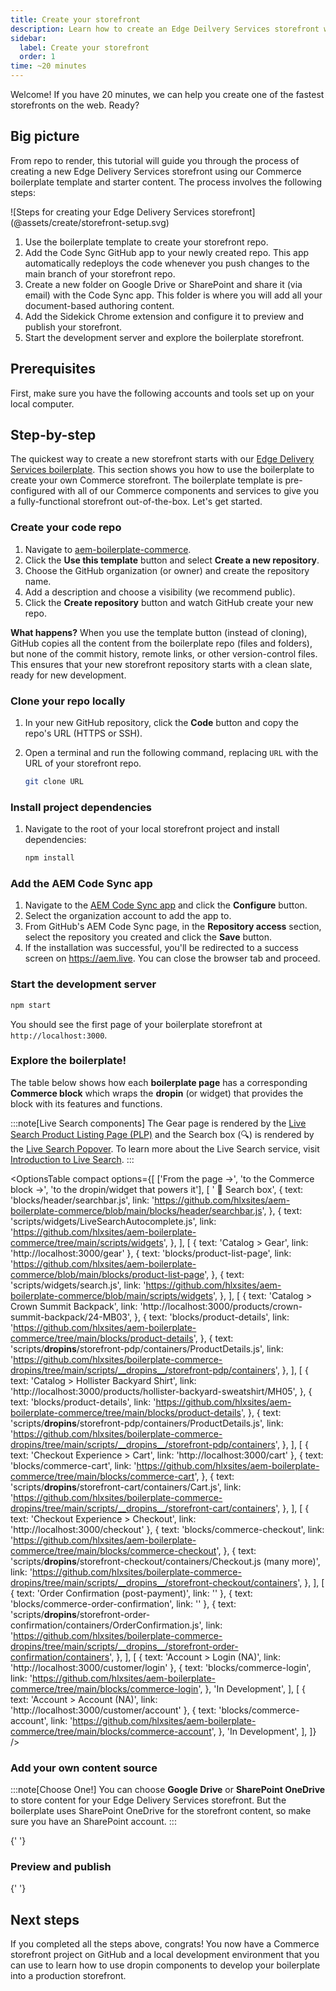 ```yaml
---
title: Create your storefront
description: Learn how to create an Edge Deilvery Services storefront while mastering dropin component customization.
sidebar:
  label: Create your storefront
  order: 1
time: ~20 minutes
---
```



Welcome! If you have 20 minutes, we can help you create one of the fastest storefronts on the web. Ready?

## Big picture

From repo to render, this tutorial will guide you through the process of creating a new Edge Delivery Services storefront using our Commerce boilerplate template and starter content. The process involves the following steps:

<Diagram caption="Steps for creating your Edge Delivery Services storefront.">
  ![Steps for creating your Edge Delivery Services storefront](@assets/create/storefront-setup.svg)
</Diagram>

<Callouts>

1. Use the boilerplate template to create your storefront repo.
1. Add the Code Sync GitHub app to your newly created repo. This app automatically redeploys the code whenever you push changes to the main branch of your storefront repo.
1. Create a new folder on Google Drive or SharePoint and share it (via email) with the Code Sync app. This folder is where you will add all your document-based authoring content.
1. Add the Sidekick Chrome extension and configure it to preview and publish your storefront.
1. Start the development server and explore the boilerplate storefront.

</Callouts>

## Prerequisites

First, make sure you have the following accounts and tools set up on your local computer.

<CardGrid>
  <LinkCard
    noborder
    icon="github"
    title="GitHub"
    description="Sign into your GitHub account."
    href="https://github.com/login"
    rightIcon="external"
    target="_blank"
    rel="noopener noreferrer"
    aria-label="Link (opens in a new tab)"
  />
  <LinkCard
    noborder
    icon="node"
    title="Node.js"
    description="Verify your Node version (LTS)."
    href="https://nodejs.org/en"
    rightIcon="external"
    target="_blank"
    rel="noopener noreferrer"
    aria-label="Link (opens in a new tab)"
  />

</CardGrid>

## Step-by-step

The quickest way to create a new storefront starts with our [Edge Delivery Services boilerplate](https://github.com/hlxsites/boilerplate-commerce-dropins). This section shows you how to use the boilerplate to create your own Commerce storefront. The boilerplate template is pre-configured with all of our Commerce components and services to give you a fully-functional storefront out-of-the-box. Let's get started.

<Tutorial>

### Create your code repo

1. Navigate to [aem-boilerplate-commerce](https://github.com/hlxsites/aem-boilerplate-commerce).
1. Click the **Use this template** button and select **Create a new repository**.
1. Choose the GitHub organization (or owner) and create the repository name.
1. Add a description and choose a visibility (we recommend public).
1. Click the **Create repository** button and watch GitHub create your new repo.

**What happens?** When you use the template button (instead of cloning), GitHub copies all the content from the boilerplate repo (files and folders), but none of the commit history, remote links, or other version-control files. This ensures that your new storefront repository starts with a clean slate, ready for new development.

### Clone your repo locally

1. In your new GitHub repository, click the **Code** button and copy the repo's URL (HTTPS or SSH).
1. Open a terminal and run the following command, replacing `URL` with the URL of your storefront repo.

   ```bash frame="none"
   git clone URL
   ```

### Install project dependencies

1. Navigate to the root of your local storefront project and install dependencies:

   ```bash frame="none"
   npm install
   ```

### Add the AEM Code Sync app

1. Navigate to the [AEM Code Sync app](https://github.com/apps/aem-code-sync) and click the **Configure** button.
1. Select the organization account to add the app to.
1. From GitHub's AEM Code Sync page, in the **Repository access** section, select the repository you created and click the **Save** button.
1. If the installation was successful, you'll be redirected to a success screen on https://aem.live. You can close the browser tab and proceed.

### Start the development server

```bash frame="none"
npm start
```

You should see the first page of your boilerplate storefront at `http://localhost:3000`.

<Screenshot src={BoilerplateHomePage} alt="Boilerplate Home Page" width="740px" />

### Explore the boilerplate!

The table below shows how each **boilerplate page** has a corresponding **Commerce block** which wraps the **dropin** (or widget) that provides the block with its features and functions.

:::note[Live Search components]
The Gear page is rendered by the [Live Search Product Listing Page
(PLP)](https://experienceleague.adobe.com/docs/commerce-merchant-services/live-search/live-search-storefront/plp-styling.html?lang=en)
and the Search box (🔍) is rendered by the [Live Search
Popover](https://experienceleague.adobe.com/docs/commerce-merchant-services/live-search/live-search-storefront/storefront-popover.html?lang=en).
To learn more about the Live Search service, visit [Introduction to Live
Search](https://experienceleague.adobe.com/docs/commerce-merchant-services/live-search/overview.html?lang=en#live-search-components).
:::

<OptionsTable
  compact
  options={[
    ['From the page →', 'to the Commerce block →', 'to the dropin/widget that powers it'],
    [
      ' 🔎 Search box',
      {
        text: 'blocks/header/searchbar.js',
        link: 'https://github.com/hlxsites/aem-boilerplate-commerce/blob/main/blocks/header/searchbar.js',
      },
      {
        text: 'scripts/widgets/LiveSearchAutocomplete.js',
        link: 'https://github.com/hlxsites/aem-boilerplate-commerce/tree/main/scripts/widgets',
      },
    ],
    [
      { text: 'Catalog > Gear', link: 'http://localhost:3000/gear' },
      {
        text: 'blocks/product-list-page',
        link: 'https://github.com/hlxsites/aem-boilerplate-commerce/blob/main/blocks/product-list-page',
      },
      {
        text: 'scripts/widgets/search.js',
        link: 'https://github.com/hlxsites/aem-boilerplate-commerce/blob/main/scripts/widgets',
      },
    ],
    [
      {
        text: 'Catalog > Crown Summit Backpack',
        link: 'http://localhost:3000/products/crown-summit-backpack/24-MB03',
      },
      {
        text: 'blocks/product-details',
        link: 'https://github.com/hlxsites/aem-boilerplate-commerce/tree/main/blocks/product-details',
      },
      {
        text: 'scripts/__dropins__/storefront-pdp/containers/ProductDetails.js',
        link: 'https://github.com/hlxsites/boilerplate-commerce-dropins/tree/main/scripts/__dropins__/storefront-pdp/containers',
      },
    ],
    [
      {
        text: 'Catalog > Hollister Backyard Shirt',
        link: 'http://localhost:3000/products/hollister-backyard-sweatshirt/MH05',
      },
      {
        text: 'blocks/product-details',
        link: 'https://github.com/hlxsites/aem-boilerplate-commerce/tree/main/blocks/product-details',
      },
      {
        text: 'scripts/__dropins__/storefront-pdp/containers/ProductDetails.js',
        link: 'https://github.com/hlxsites/boilerplate-commerce-dropins/tree/main/scripts/__dropins__/storefront-pdp/containers',
      },
    ],
    [
      { text: 'Checkout Experience > Cart', link: 'http://localhost:3000/cart' },
      {
        text: 'blocks/commerce-cart',
        link: 'https://github.com/hlxsites/aem-boilerplate-commerce/tree/main/blocks/commerce-cart',
      },
      {
        text: 'scripts/__dropins__/storefront-cart/containers/Cart.js',
        link: 'https://github.com/hlxsites/boilerplate-commerce-dropins/tree/main/scripts/__dropins__/storefront-cart/containers',
      },
    ],
    [
      { text: 'Checkout Experience > Checkout', link: 'http://localhost:3000/checkout' },
      {
        text: 'blocks/commerce-checkout',
        link: 'https://github.com/hlxsites/aem-boilerplate-commerce/tree/main/blocks/commerce-checkout',
      },
      {
        text: 'scripts/__dropins__/storefront-checkout/containers/Checkout.js (many more)',
        link: 'https://github.com/hlxsites/boilerplate-commerce-dropins/tree/main/scripts/__dropins__/storefront-checkout/containers',
      },
    ],
    [
      { text: 'Order Confirmation (post-payment)', link: '' },
      { text: 'blocks/commerce-order-confirmation', link: '' },
      {
        text: 'scripts/__dropins__/storefront-order-confirmation/containers/OrderConfirmation.js',
        link: 'https://github.com/hlxsites/boilerplate-commerce-dropins/tree/main/scripts/__dropins__/storefront-order-confirmation/containers',
      },
    ],
    [
      { text: 'Account > Login (NA)', link: 'http://localhost:3000/customer/login' },
      {
        text: 'blocks/commerce-login',
        link: 'https://github.com/hlxsites/aem-boilerplate-commerce/tree/main/blocks/commerce-login',
      },
      'In Development',
    ],
    [
      { text: 'Account > Account (NA)', link: 'http://localhost:3000/customer/account' },
      {
        text: 'blocks/commerce-account',
        link: 'https://github.com/hlxsites/aem-boilerplate-commerce/tree/main/blocks/commerce-account',
      },
      'In Development',
    ],
  ]}
/>

### Add your own content source

:::note[Choose One!]
You can choose **Google Drive** or **SharePoint OneDrive** to store content for your Edge Delivery Services
storefront. But the boilerplate uses SharePoint OneDrive for the storefront content, so make sure you have an SharePoint account.
:::

{' '}

<LinkCard
  noborder
  icon="googledrive"
  title="Google Drive*"
  description="Create a Google Drive account."
  href="https://www.google.com/drive/"
  rightIcon="external"
  target="_blank"
  rel="noopener noreferrer"
  aria-label="Link (opens in a new tab)"
/>
<LinkCard
  noborder
  icon="sharepoint"
  title="SharePoint*"
  description="Create a SharePoint account."
  href="https://www.microsoft.com/en-us/microsoft-365/sharepoint/collaboration/"
  rightIcon="external"
  target="_blank"
  rel="noopener noreferrer"
  aria-label="Link (opens in a new tab)"
/>

### Preview and publish

{' '}

<LinkCard
  noborder
  icon="sidekick"
  title="Sidekick"
  description="Install the Sidekick extension."
  href="https://chromewebstore.google.com/detail/aem-sidekick/ccfggkjabjahcjoljmgmklhpaccedipo"
  rightIcon="external"
  target="_blank"
  rel="noopener noreferrer"
  aria-label="Link (opens in a new tab)"
/>

</Tutorial>

## Next steps

If you completed all the steps above, congrats! You now have a Commerce storefront project on GitHub and a local development environment that you can use to learn how to use dropin components to develop your boilerplate into a production storefront.
